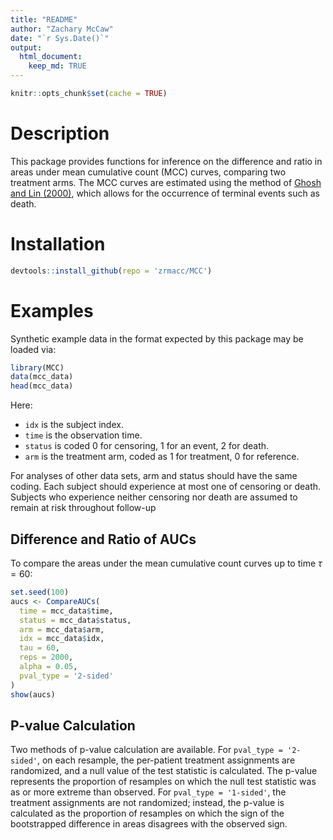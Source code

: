 ```yaml
---
title: "README"
author: "Zachary McCaw"
date: "`r Sys.Date()`"
output: 
  html_document: 
    keep_md: TRUE
--- 
```


```r
knitr::opts_chunk$set(cache = TRUE)
```

# Description

This package provides functions for inference on the difference and ratio in areas under mean cumulative count (MCC) curves, comparing two treatment arms. The MCC curves are estimated using the method of [Ghosh and Lin (2000)](https://onlinelibrary.wiley.com/doi/abs/10.1111/j.0006-341X.2000.00554.x), which allows for the occurrence of terminal events such as death. 

# Installation

```R
devtools::install_github(repo = 'zrmacc/MCC')
```

# Examples

Synthetic example data in the format expected by this package may be loaded via:

```R
library(MCC)
data(mcc_data)
head(mcc_data)
```

Here: 

* `idx` is the subject index. 
* `time` is the observation time. 
* `status` is coded 0 for censoring, 1 for an event, 2 for death.
* `arm` is the treatment arm, coded as 1 for treatment, 0 for reference. 

For analyses of other data sets, arm and status should have the same coding. Each subject should experience at most one of censoring or death. Subjects who experience neither censoring nor death are assumed to remain at risk throughout follow-up 

## Difference and Ratio of AUCs

To compare the areas under the mean cumulative count curves up to time $\tau = 60$: 
```r
set.seed(100)
aucs <- CompareAUCs(
  time = mcc_data$time,
  status = mcc_data$status,
  arm = mcc_data$arm,
  idx = mcc_data$idx,
  tau = 60,
  reps = 2000,
  alpha = 0.05,
  pval_type = '2-sided'
)
show(aucs)
```

## P-value Calculation
Two methods of p-value calculation are available. For `pval_type = '2-sided'`, on each resample, the per-patient treatment assignments are randomized, and a null value of the test statistic is calculated. The p-value represents the proportion of resamples on which the null test statistic was as or more extreme than observed. For `pval_type = '1-sided'`, the treatment assignments are not randomized; instead, the p-value is calculated as the proportion of resamples on which the sign of the bootstrapped difference in areas disagrees with the observed sign. 

